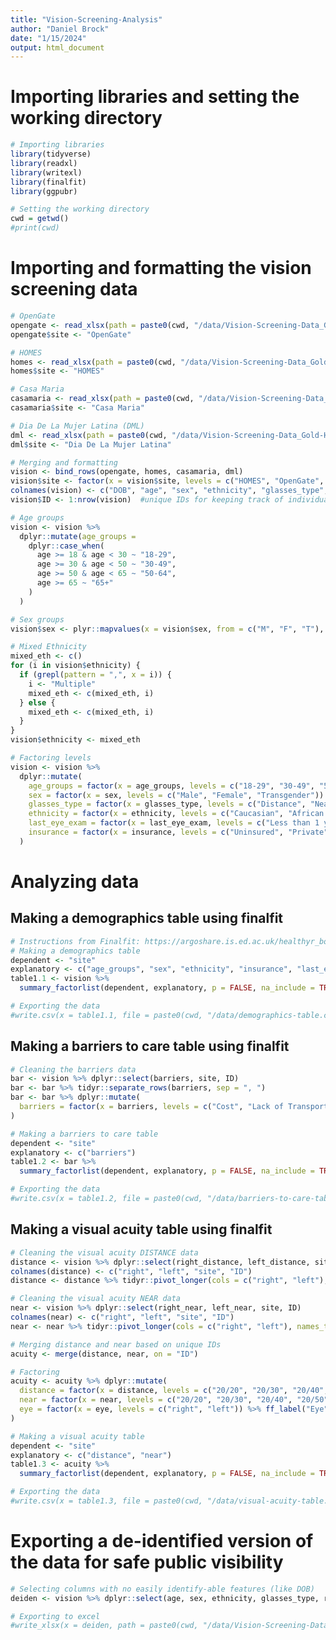 ```yaml
---
title: "Vision-Screening-Analysis"
author: "Daniel Brock"
date: "1/15/2024"
output: html_document
---
```


# Importing libraries and setting the working directory

```r
# Importing libraries 
library(tidyverse)
library(readxl)
library(writexl)
library(finalfit)
library(ggpubr)

# Setting the working directory
cwd = getwd()
#print(cwd)
```

# Importing and formatting the vision screening data

```r
# OpenGate
opengate <- read_xlsx(path = paste0(cwd, "/data/Vision-Screening-Data_Gold-Humanism_RAW.xlsx"), sheet = "OpenGate")
opengate$site <- "OpenGate"

# HOMES
homes <- read_xlsx(path = paste0(cwd, "/data/Vision-Screening-Data_Gold-Humanism_RAW.xlsx"), sheet = "HOMES")
homes$site <- "HOMES"

# Casa Maria
casamaria <- read_xlsx(path = paste0(cwd, "/data/Vision-Screening-Data_Gold-Humanism_RAW.xlsx"), sheet = "Casa Maria")
casamaria$site <- "Casa Maria"

# Dia De La Mujer Latina (DML)
dml <- read_xlsx(path = paste0(cwd, "/data/Vision-Screening-Data_Gold-Humanism_RAW.xlsx"), sheet = "Dia De La Mujer Latina")
dml$site <- "Dia De La Mujer Latina"

# Merging and formatting
vision <- bind_rows(opengate, homes, casamaria, dml)
vision$site <- factor(x = vision$site, levels = c("HOMES", "OpenGate", "Casa Maria", "Dia De La Mujer Latina"))
colnames(vision) <- c("DOB", "age", "sex", "ethnicity", "glasses_type", "right_distance", "left_distance", "right_near", "left_near", "last_eye_exam", "insurance", "barriers", "referral", "screening_date", "site") #renaming columns
vision$ID <- 1:nrow(vision)  #unique IDs for keeping track of individuals

# Age groups
vision <- vision %>% 
  dplyr::mutate(age_groups =
    dplyr::case_when(
      age >= 18 & age < 30 ~ "18-29",
      age >= 30 & age < 50 ~ "30-49",
      age >= 50 & age < 65 ~ "50-64",
      age >= 65 ~ "65+"
    )
  )

# Sex groups
vision$sex <- plyr::mapvalues(x = vision$sex, from = c("M", "F", "T"), to = c("Male", "Female", "Transgender"))

# Mixed Ethnicity
mixed_eth <- c()
for (i in vision$ethnicity) {
  if (grepl(pattern = ",", x = i)) {
    i <- "Multiple"
    mixed_eth <- c(mixed_eth, i)
  } else {
    mixed_eth <- c(mixed_eth, i)
  }
}
vision$ethnicity <- mixed_eth

# Factoring levels
vision <- vision %>% 
  dplyr::mutate(
    age_groups = factor(x = age_groups, levels = c("18-29", "30-49", "50-64", "65+")) %>% ff_label("Age Groups"),
    sex = factor(x = sex, levels = c("Male", "Female", "Transgender")) %>% ff_label("Sex"),
    glasses_type = factor(x = glasses_type, levels = c("Distance", "Near", "Both")) %>% ff_label("Type of Glasses"),
    ethnicity = factor(x = ethnicity, levels = c("Caucasian", "African American", "Hispanic/Latino", "Native American", "Multiple", "Other")) %>% ff_label("Ethnicity"),
    last_eye_exam = factor(x = last_eye_exam, levels = c("Less than 1 year", "1-2 years", "3-5 years", "More than 5 years", "Never")) %>% ff_label("Last Eye Exam"),
    insurance = factor(x = insurance, levels = c("Uninsured", "Private", "Medicare", "Medicaid", "County/City Health", "Goldcard", "Affordable Care Act", "Molina")) %>% ff_label("Insurance")
  )
```



# Analyzing data

## Making a demographics table using finalfit

```r
# Instructions from Finalfit: https://argoshare.is.ed.ac.uk/healthyr_book/finalfit-approach.html
# Making a demographics table
dependent <- "site"
explanatory <- c("age_groups", "sex", "ethnicity", "insurance", "last_eye_exam")
table1.1 <- vision %>% 
  summary_factorlist(dependent, explanatory, p = FALSE, na_include = TRUE, digits = c(1, 1, 3, 1, 0))

# Exporting the data
#write.csv(x = table1.1, file = paste0(cwd, "/data/demographics-table.csv"), row.names = FALSE)
```

## Making a barriers to care table using finalfit

```r
# Cleaning the barriers data
bar <- vision %>% dplyr::select(barriers, site, ID)
bar <- bar %>% tidyr::separate_rows(barriers, sep = ", ")
bar <- bar %>% dplyr::mutate(
  barriers = factor(x = barriers, levels = c("Cost", "Lack of Transportation", "Lack of Knowledge", "Clinic Waiting Time", "Fear of Doctors", "Fear of Treatment", "Other", "None")) %>% ff_label("Barriers to Care")
)

# Making a barriers to care table
dependent <- "site"
explanatory <- c("barriers")
table1.2 <- bar %>% 
  summary_factorlist(dependent, explanatory, p = FALSE, na_include = TRUE)

# Exporting the data
#write.csv(x = table1.2, file = paste0(cwd, "/data/barriers-to-care-table.csv"), row.names = FALSE)
```

## Making a visual acuity table using finalfit

```r
# Cleaning the visual acuity DISTANCE data
distance <- vision %>% dplyr::select(right_distance, left_distance, site, ID)
colnames(distance) <- c("right", "left", "site", "ID")
distance <- distance %>% tidyr::pivot_longer(cols = c("right", "left"), names_to = "eye", values_to = "distance")

# Cleaning the visual acuity NEAR data
near <- vision %>% dplyr::select(right_near, left_near, site, ID)
colnames(near) <- c("right", "left", "site", "ID")
near <- near %>% tidyr::pivot_longer(cols = c("right", "left"), names_to = "eye", values_to = "near")

# Merging distance and near based on unique IDs
acuity <- merge(distance, near, on = "ID")

# Factoring
acuity <- acuity %>% dplyr::mutate(
  distance = factor(x = distance, levels = c("20/20", "20/30", "20/40", "20/50", "20/70", "20/100", "20/200", "unable to screen")) %>% ff_label("Distance Visual Acuity"),
  near = factor(x = near, levels = c("20/20", "20/30", "20/40", "20/50", "20/70", "20/100", "20/200", "unable to screen")) %>% ff_label("Near Visual Acuity"),
  eye = factor(x = eye, levels = c("right", "left")) %>% ff_label("Eye"),
)

# Making a visual acuity table
dependent <- "site"
explanatory <- c("distance", "near")
table1.3 <- acuity %>% 
  summary_factorlist(dependent, explanatory, p = FALSE, na_include = TRUE)

# Exporting the data
#write.csv(x = table1.3, file = paste0(cwd, "/data/visual-acuity-table.csv"), row.names = FALSE)
```



# Exporting a de-identified version of the data for safe public visibility

```r
# Selecting columns with no easily identify-able features (like DOB)
deiden <- vision %>% dplyr::select(age, sex, ethnicity, glasses_type, right_distance, left_distance, right_near, left_near, last_eye_exam, insurance, barriers, referral, screening_date, site)

# Exporting to excel
#write_xlsx(x = deiden, path = paste0(cwd, "/data/Vision-Screening-Data_Gold-Humanism_DEIDENTIFIED.xlsx"))
```



















































